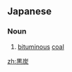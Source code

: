 ==Japanese==
{{ja-kanjitab|こく|たん|yomi=o}}

===Noun===
{{ja-noun|こくたん|kyu=黑炭}}

# [[bituminous]] [[coal]]

[[zh:黒炭]]
